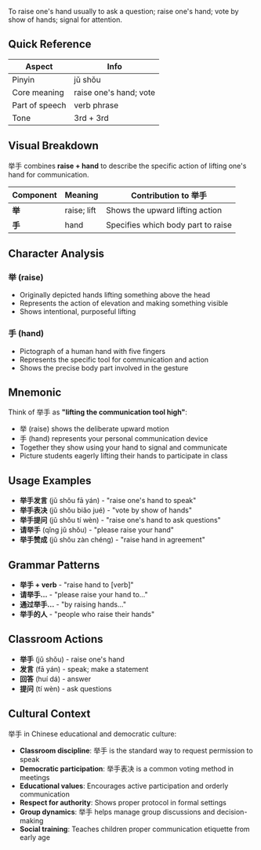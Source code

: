 To raise one's hand usually to ask a question; raise one's hand; vote by show of hands; signal for
attention.

## Quick Reference

| Aspect         | Info                   |
| -------------- | ---------------------- |
| Pinyin         | jǔ shǒu                |
| Core meaning   | raise one's hand; vote |
| Part of speech | verb phrase            |
| Tone           | 3rd + 3rd              |

## Visual Breakdown

举手 combines **raise + hand** to describe the specific action of lifting one's hand for
communication.

| Component | Meaning     | Contribution to 举手               |
| --------- | ----------- | ---------------------------------- |
| **举**    | raise; lift | Shows the upward lifting action    |
| **手**    | hand        | Specifies which body part to raise |

## Character Analysis

### 举 (raise)

- Originally depicted hands lifting something above the head
- Represents the action of elevation and making something visible
- Shows intentional, purposeful lifting

### 手 (hand)

- Pictograph of a human hand with five fingers
- Represents the specific tool for communication and action
- Shows the precise body part involved in the gesture

## Mnemonic

Think of 举手 as **"lifting the communication tool high"**:

- 举 (raise) shows the deliberate upward motion
- 手 (hand) represents your personal communication device
- Together they show using your hand to signal and communicate
- Picture students eagerly lifting their hands to participate in class

## Usage Examples

- **举手发言** (jǔ shǒu fā yán) - "raise one's hand to speak"
- **举手表决** (jǔ shǒu biǎo jué) - "vote by show of hands"
- **举手提问** (jǔ shǒu tí wèn) - "raise one's hand to ask questions"
- **请举手** (qǐng jǔ shǒu) - "please raise your hand"
- **举手赞成** (jǔ shǒu zàn chéng) - "raise hand in agreement"

## Grammar Patterns

- **举手 + verb** - "raise hand to [verb]"
- **请举手...** - "please raise your hand to..."
- **通过举手...** - "by raising hands..."
- **举手的人** - "people who raise their hands"

## Classroom Actions

- **举手** (jǔ shǒu) - raise one's hand
- **发言** (fā yán) - speak; make a statement
- **回答** (huí dá) - answer
- **提问** (tí wèn) - ask questions

## Cultural Context

举手 in Chinese educational and democratic culture:

- **Classroom discipline**: 举手 is the standard way to request permission to speak
- **Democratic participation**: 举手表决 is a common voting method in meetings
- **Educational values**: Encourages active participation and orderly communication
- **Respect for authority**: Shows proper protocol in formal settings
- **Group dynamics**: 举手 helps manage group discussions and decision-making
- **Social training**: Teaches children proper communication etiquette from early age
